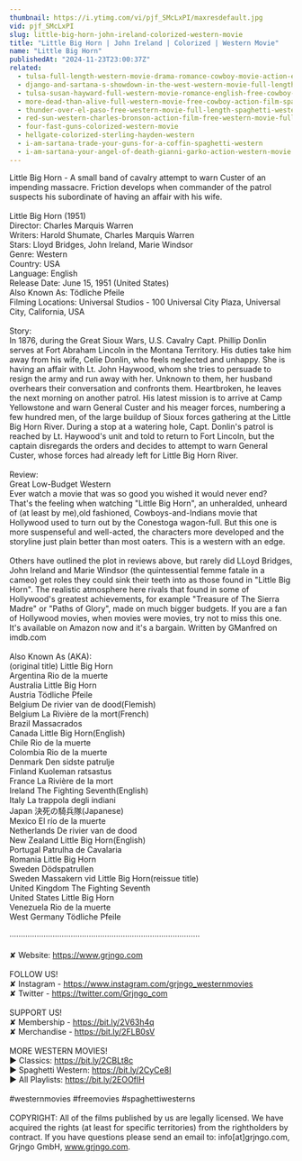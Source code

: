 ```yaml
---
thumbnail: https://i.ytimg.com/vi/pjf_SMcLxPI/maxresdefault.jpg
vid: pjf_SMcLxPI
slug: little-big-horn-john-ireland-colorized-western-movie
title: "Little Big Horn | John Ireland | Colorized | Western Movie"
name: "Little Big Horn"
publishedAt: "2024-11-23T23:00:37Z"
related:
  - tulsa-full-length-western-movie-drama-romance-cowboy-movie-action-english
  - django-and-sartana-s-showdown-in-the-west-western-movie-full-length-movie-free-film
  - tulsa-susan-hayward-full-western-movie-romance-english-free-cowboy-movie
  - more-dead-than-alive-full-western-movie-free-cowboy-action-film-spaghetti-western-wild-west
  - thunder-over-el-paso-free-western-movie-full-length-spaghetti-western-full-action-movie
  - red-sun-western-charles-bronson-action-film-free-western-movie-full-length-english-hd
  - four-fast-guns-colorized-western-movie
  - hellgate-colorized-sterling-hayden-western
  - i-am-sartana-trade-your-guns-for-a-coffin-spaghetti-western
  - i-am-sartana-your-angel-of-death-gianni-garko-action-western-movie
---
```


Little Big Horn - A small band of cavalry attempt to warn Custer of an impending massacre. Friction develops when commander of the patrol suspects his subordinate of having an affair with his wife.<br />
<br />
Little Big Horn (1951)<br />
Director: Charles Marquis Warren<br />
Writers: Harold Shumate, Charles Marquis Warren<br />
Stars: Lloyd Bridges, John Ireland, Marie Windsor<br />
Genre: Western<br />
Country: USA<br />
Language: English<br />
Release Date: June 15, 1951 (United States)<br />
Also Known As: Tödliche Pfeile<br />
Filming Locations: Universal Studios - 100 Universal City Plaza, Universal City, California, USA<br />
<br />
Story:<br />
In 1876, during the Great Sioux Wars, U.S. Cavalry Capt. Phillip Donlin serves at Fort Abraham Lincoln in the Montana Territory. His duties take him away from his wife, Celie Donlin, who feels neglected and unhappy. She is having an affair with Lt. John Haywood, whom she tries to persuade to resign the army and run away with her. Unknown to them, her husband overhears their conversation and confronts them. Heartbroken, he leaves the next morning on another patrol. His latest mission is to arrive at Camp Yellowstone and warn General Custer and his meager forces, numbering a few hundred men, of the large buildup of Sioux forces gathering at the Little Big Horn River. During a stop at a watering hole, Capt. Donlin's patrol is reached by Lt. Haywood's unit and told to return to Fort Lincoln, but the captain disregards the orders and decides to attempt to warn General Custer, whose forces had already left for Little Big Horn River.<br />
<br />
Review:<br />
Great Low-Budget Western<br />
Ever watch a movie that was so good you wished it would never end? That's the feeling when watching "Little Big Horn", an unheralded, unheard of (at least by me),old fashioned, Cowboys-and-Indians movie that Hollywood used to turn out by the Conestoga wagon-full. But this one is more suspenseful and well-acted, the characters more developed and the storyline just plain better than most oaters. This is a western with an edge.<br />
<br />
Others have outlined the plot in reviews above, but rarely did LLoyd Bridges, John Ireland and Marie Windsor (the quintessential femme fatale in a cameo) get roles they could sink their teeth into as those found in "Little Big Horn". The realistic atmosphere here rivals that found in some of Hollywood's greatest achievements, for example "Treasure of The Sierra Madre" or "Paths of Glory", made on much bigger budgets. If you are a fan of Hollywood movies, when movies were movies, try not to miss this one. It's available on Amazon now and it's a bargain. Written by GManfred on imdb.com<br />
<br />
Also Known As (AKA):<br />
(original title) Little Big Horn<br />
Argentina Rio de la muerte<br />
Australia Little Big Horn<br />
Austria Tödliche Pfeile<br />
Belgium De rivier van de dood(Flemish)<br />
Belgium La Rivière de la mort(French)<br />
Brazil Massacrados<br />
Canada Little Big Horn(English)<br />
Chile Rio de la muerte<br />
Colombia Rio de la muerte<br />
Denmark Den sidste patrulje<br />
Finland Kuoleman ratsastus<br />
France La Rivière de la mort<br />
Ireland The Fighting Seventh(English)<br />
Italy La trappola degli indiani<br />
Japan 決死の騎兵隊(Japanese)<br />
Mexico El río de la muerte<br />
Netherlands De rivier van de dood<br />
New Zealand Little Big Horn(English)<br />
Portugal Patrulha de Cavalaria<br />
Romania Little Big Horn<br />
Sweden Dödspatrullen<br />
Sweden Massakern vid Little Big Horn(reissue title)<br />
United Kingdom The Fighting Seventh<br />
United States Little Big Horn<br />
Venezuela Rio de la muerte<br />
West Germany Tödliche Pfeile<br />
<br />
····················································································<br />
<br />
✘ Website: https://www.grjngo.com<br />
<br />
FOLLOW US!<br />
✘ Instagram - https://www.instagram.com/grjngo_westernmovies<br />
✘ Twitter - https://twitter.com/Grjngo_com<br />
<br />
SUPPORT US!<br />
✘ Membership - https://bit.ly/2V63h4q<br />
✘ Merchandise - https://bit.ly/2FLB0sV<br />
<br />
MORE WESTERN MOVIES! <br />
► Classics: https://bit.ly/2CBLt8c <br />
► Spaghetti Western: https://bit.ly/2CyCe8I <br />
► All Playlists: https://bit.ly/2EOOfIH <br />
<br />
#westernmovies #freemovies #spaghettiwesterns<br />
<br />
COPYRIGHT: All of the films published by us are legally licensed. We have acquired the rights (at least for specific territories) from the rightholders by contract. If you have questions please send an email to: info[at]grjngo.com, Grjngo GmbH, www.grjngo.com.